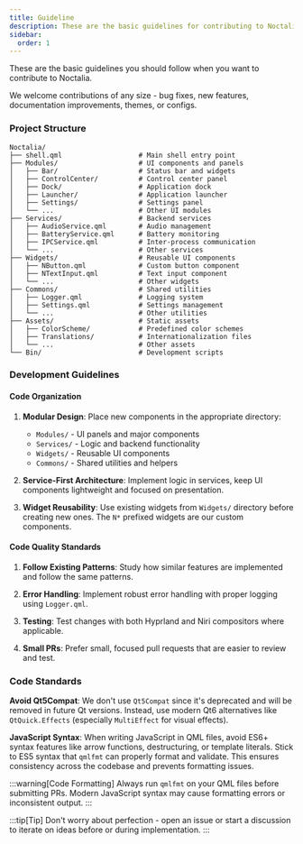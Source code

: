 ```yaml
---
title: Guideline
description: These are the basic guidelines for contributing to Noctalia.
sidebar:
  order: 1
---
```


These are the basic guidelines you should follow when you want to contribute to Noctalia.

We welcome contributions of any size - bug fixes, new features, documentation improvements, themes, or configs.

### Project Structure

```
Noctalia/
├── shell.qml                   # Main shell entry point
├── Modules/                    # UI components and panels
│   ├── Bar/                    # Status bar and widgets
│   ├── ControlCenter/          # Control center panel
│   ├── Dock/                   # Application dock
│   ├── Launcher/               # Application launcher
│   ├── Settings/               # Settings panel
│   └── ...                     # Other UI modules
├── Services/                   # Backend services
│   ├── AudioService.qml        # Audio management
│   ├── BatteryService.qml      # Battery monitoring
│   ├── IPCService.qml          # Inter-process communication
│   └── ...                     # Other services
├── Widgets/                    # Reusable UI components
│   ├── NButton.qml             # Custom button component
│   ├── NTextInput.qml          # Text input component
│   └── ...                     # Other widgets
├── Commons/                    # Shared utilities
│   ├── Logger.qml              # Logging system
│   ├── Settings.qml            # Settings management
│   └── ...                     # Other utilities
├── Assets/                     # Static assets
│   ├── ColorScheme/            # Predefined color schemes
│   ├── Translations/           # Internationalization files
│   └── ...                     # Other assets
└── Bin/                        # Development scripts
```


### Development Guidelines

#### Code Organization

1. **Modular Design**: Place new components in the appropriate directory:
   - `Modules/` - UI panels and major components
   - `Services/` - Logic and backend functionality
   - `Widgets/` - Reusable UI components
   - `Commons/` - Shared utilities and helpers

2. **Service-First Architecture**: Implement logic in services, keep UI components lightweight and focused on presentation.

3. **Widget Reusability**: Use existing widgets from `Widgets/` directory before creating new ones. The `N*` prefixed widgets are our custom components.

#### Code Quality Standards

1. **Follow Existing Patterns**: Study how similar features are implemented and follow the same patterns.

2. **Error Handling**: Implement robust error handling with proper logging using `Logger.qml`.

3. **Testing**: Test changes with both Hyprland and Niri compositors where applicable.

4. **Small PRs**: Prefer small, focused pull requests that are easier to review and test.

### Code Standards

**Avoid Qt5Compat**: We don't use `Qt5Compat` since it's deprecated and will be removed in future Qt versions. Instead, use modern Qt6 alternatives like `QtQuick.Effects` (especially `MultiEffect` for visual effects).

**JavaScript Syntax**: When writing JavaScript in QML files, avoid ES6+ syntax features like arrow functions, destructuring, or template literals. Stick to ES5 syntax that `qmlfmt` can properly format and validate. This ensures consistency across the codebase and prevents formatting issues.

:::warning[Code Formatting]
Always run `qmlfmt` on your QML files before submitting PRs. Modern JavaScript syntax may cause formatting errors or inconsistent output.
:::

:::tip[Tip]
Don't worry about perfection - open an issue or start a discussion to iterate on ideas before or during implementation.
:::